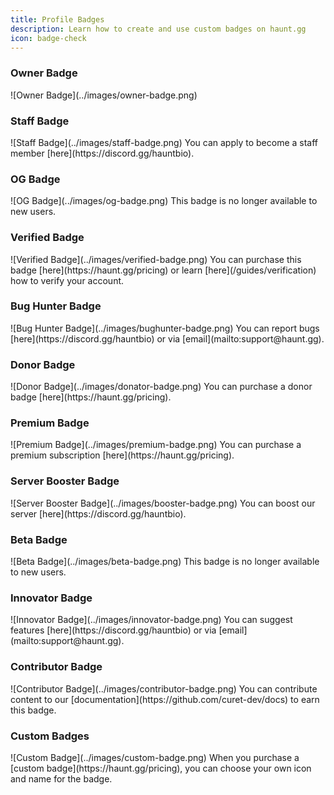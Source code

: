 ```yaml
---
title: Profile Badges
description: Learn how to create and use custom badges on haunt.gg
icon: badge-check
---
```


### Owner Badge

<Frame caption="The owner badge is a badge that is given to the owner of haunt.gg.">
    ![Owner Badge](../images/owner-badge.png)
</Frame>

### Staff Badge

<Frame caption="The staff badge is a badge that is given to the staff of haunt.gg.">
    ![Staff Badge](../images/staff-badge.png)
</Frame>

<Note>
    You can apply to become a staff member [here](https://discord.gg/hauntbio).
</Note>

### OG Badge

<Frame caption="The OG badge is a badge that is given to the original members of haunt.gg.">
    ![OG Badge](../images/og-badge.png)
</Frame>

<Note>
    This badge is no longer available to new users.
</Note>

### Verified Badge

<Frame caption="The verified badge is a badge that is given to users who have been verified by haunt.gg.">
    ![Verified Badge](../images/verified-badge.png)
</Frame>

<Note>
    You can purchase this badge [here](https://haunt.gg/pricing) or learn [here](/guides/verification) how to verify your account.
</Note>

### Bug Hunter Badge

<Frame caption="The bug hunter badge is a badge that is given to users who have reported bugs to haunt.gg.">
    ![Bug Hunter Badge](../images/bughunter-badge.png)
</Frame>

<Note>
    You can report bugs [here](https://discord.gg/hauntbio) or via [email](mailto:support@haunt.gg).
</Note>

### Donor Badge

<Frame caption="The donor badge is a badge that is given to users who have [donated](https://haunt.gg/pricing) to haunt.gg.">
    ![Donor Badge](../images/donator-badge.png)
</Frame>

<Note>
    You can purchase a donor badge [here](https://haunt.gg/pricing).
</Note>

### Premium Badge

<Frame caption="The premium badge is a badge that is given to users who have a [premium subscription](https://haunt.gg/pricing).">
    ![Premium Badge](../images/premium-badge.png)
</Frame>

<Note>
    You can purchase a premium subscription [here](https://haunt.gg/pricing).
</Note>

### Server Booster Badge

<Frame caption="The server booster badge is a badge that is given to users who have boosted our [server](https://discord.gg/hauntbio).">
    ![Server Booster Badge](../images/booster-badge.png)
</Frame>

<Note>
    You can boost our server [here](https://discord.gg/hauntbio).
</Note>

### Beta Badge

<Frame caption="The beta badge is a badge that is given to users who are part of the beta testing program.">
    ![Beta Badge](../images/beta-badge.png)
</Frame>

<Note>
    This badge is no longer available to new users.
</Note>

### Innovator Badge

<Frame caption="The innovator badge is a badge that is given to users who have been suggest features that improves our platform.">
    ![Innovator Badge](../images/innovator-badge.png)
</Frame>

<Note>
    You can suggest features [here](https://discord.gg/hauntbio) or via [email](mailto:support@haunt.gg).
</Note>

### Contributor Badge

<Frame caption="The contributor badge is a badge that is given to users who have contributed to our platform.">
    ![Contributor Badge](../images/contributor-badge.png)
</Frame>

<Note>
    You can contribute content to our [documentation](https://github.com/curet-dev/docs) to earn this badge.
</Note>

### Custom Badges

<Frame caption="The custom badge is a badge that is given to users who have purchased a custom badge.">
    ![Custom Badge](../images/custom-badge.png)
</Frame>

<Note>
    When you purchase a [custom badge](https://haunt.gg/pricing), you can choose your own icon and name for the badge.
</Note>